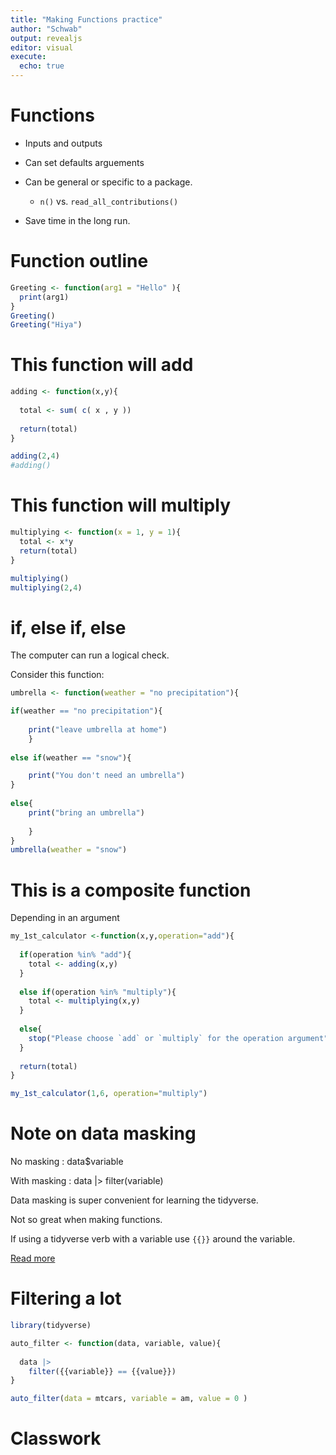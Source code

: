 ```yaml
---
title: "Making Functions practice"
author: "Schwab"
output: revealjs
editor: visual
execute: 
  echo: true
---
```


# Functions

-   Inputs and outputs

-   Can set defaults arguements

-   Can be general or specific to a package.

    -   `n()` vs. `read_all_contributions()`

-   Save time in the long run.

# Function outline

```r
Greeting <- function(arg1 = "Hello" ){
  print(arg1)
}
Greeting()
Greeting("Hiya")
```

# This function will add

```r


adding <- function(x,y){
  
  total <- sum( c( x , y ))
  
  return(total)
}

adding(2,4)
#adding()

```

# This function will multiply

```r
multiplying <- function(x = 1, y = 1){
  total <- x*y
  return(total)
}

multiplying()
multiplying(2,4)

```

# if, else if, else

The computer can run a logical check.

Consider this function:

```r
umbrella <- function(weather = "no precipitation"){

if(weather == "no precipitation"){
  
    print("leave umbrella at home")
    }
    
else if(weather == "snow"){

    print("You don't need an umbrella")
}
  
else{
    print("bring an umbrella")
    
    }
}
umbrella(weather = "snow")
```

# This is a composite function

Depending in an argument

```r
my_1st_calculator <-function(x,y,operation="add"){
  
  if(operation %in% "add"){
    total <- adding(x,y)
  }
  
  else if(operation %in% "multiply"){
    total <- multiplying(x,y)
  }
  
  else{
    stop("Please choose `add` or `multiply` for the operation argument")
  }
  
  return(total)
}
```

```r
my_1st_calculator(1,6, operation="multiply")
```

# Note on data masking

No masking : data\$variable

With masking : data \|\> filter(variable)

Data masking is super convenient for learning the tidyverse.

Not so great when making functions.

If using a tidyverse verb with a variable use `{{}}` around the variable.

[Read more](https://rlang.r-lib.org/reference/topic-data-mask.html)

# Filtering a lot

```r
library(tidyverse)

auto_filter <- function(data, variable, value){
  
  data |>
    filter({{variable}} == {{value}})
}
```

```r
auto_filter(data = mtcars, variable = am, value = 0 )
```

# Classwork
